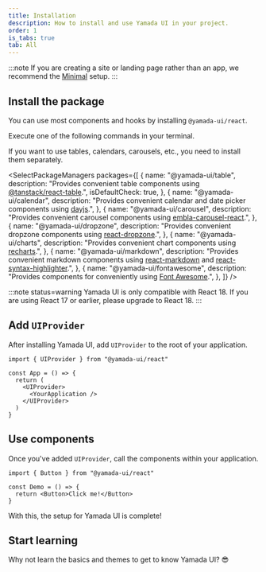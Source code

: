 ```yaml
---
title: Installation
description: How to install and use Yamada UI in your project.
order: 1
is_tabs: true
tab: All
---
```


:::note
If you are creating a site or landing page rather than an app, we recommend the [Minimal](/getting-started/installation/minimal) setup.
:::

## Install the package

You can use most components and hooks by installing `@yamada-ui/react`.

Execute one of the following commands in your terminal.

<PackageManagers packageNameOrCommand="@yamada-ui/react" />

If you want to use tables, calendars, carousels, etc., you need to install them separately.

<SelectPackageManagers
  packages={[
    {
      name: "@yamada-ui/table",
      description:
        "Provides convenient table components using [@tanstack/react-table](https://tanstack.com/table/v8).",
      isDefaultCheck: true,
    },
    {
      name: "@yamada-ui/calendar",
      description:
        "Provides convenient calendar and date picker components using [dayjs](https://day.js.org/).",
    },
    {
      name: "@yamada-ui/carousel",
      description:
        "Provides convenient carousel components using [embla-carousel-react](https://www.embla-carousel.com/).",
    },
    {
      name: "@yamada-ui/dropzone",
      description:
        "Provides convenient dropzone components using [react-dropzone](https://react-dropzone.js.org/).",
    },
    {
      name: "@yamada-ui/charts",
      description:
        "Provides convenient chart components using [recharts](https://recharts.org/).",
    },
    {
      name: "@yamada-ui/markdown",
      description:
        "Provides convenient markdown components using [react-markdown](https://remarkjs.github.io/react-markdown/) and [react-syntax-highlighter](https://react-syntax-highlighter.github.io/react-syntax-highlighter/demo/).",
    },
    {
      name: "@yamada-ui/fontawesome",
      description:
        "Provides components for conveniently using [Font Awesome](https://fontawesome.com/).",
    },
  ]}
/>

:::note status=warning
Yamada UI is only compatible with React 18. If you are using React 17 or earlier, please upgrade to React 18.
:::

## Add `UIProvider`

After installing Yamada UI, add `UIProvider` to the root of your application.

```tsx live=false highlight={5,7}
import { UIProvider } from "@yamada-ui/react"

const App = () => {
  return (
    <UIProvider>
      <YourApplication />
    </UIProvider>
  )
}
```

## Use components

Once you've added `UIProvider`, call the components within your application.

```tsx live=false
import { Button } from "@yamada-ui/react"

const Demo = () => {
  return <Button>Click me!</Button>
}
```

With this, the setup for Yamada UI is complete!

## Start learning

Why not learn the basics and themes to get to know Yamada UI? 😎

<CardContainer>
  <LinkCard href="/getting-started/basics" />
  <LinkCard
    href="/styled-system/theming"
    title="Learn about theming"
    description="Learn how to know the default theme of Yamada UI, and how to create and change colors, fonts, and other theme values."
  />
  <LinkCard
    href="/components"
    title="Explore components"
    description="Yamada UI offers over 100 flexible components. All components support animations and dark mode."
  />
  <LinkCard
    href="https://github.com/yamada-ui/yamada-ui"
    title="Explore the source code"
    description="The packages and documentation site for Yamada UI are open source. If you like Yamada UI, please give it a star."
  />
</CardContainer>

